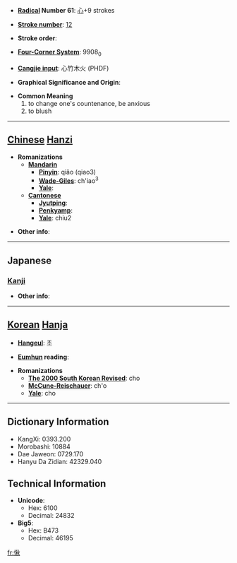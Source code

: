 * '''[[Wiktionary:Chinese radical index| Radical]] Number 61''': [[Wiktionary:Chinese radical index 心|心]]+9 strokes

* '''[[Wiktionary:Chinese total strokes index|Stroke number]]''': [[Wiktionary:Chinese total strokes index 12|12]]

* '''Stroke order''': 

* '''[[Wiktionary:Chinese four corner index|Four-Corner System]]''': 9908<sub>0</sub>

* '''[[Wiktionary:Chinese Cangjie index|Cangjie input]]''': 心竹木火 (PHDF)

* '''Graphical Significance and Origin''': 

* '''Common Meaning'''
*#to change one's countenance, be anxious
*# to blush


----

== [[Chinese]] [[Hanzi]] ==

* '''Romanizations'''
** '''[[Mandarin]]'''
*** '''[[Pinyin]]''': qiǎo (qiao3)
*** '''[[Wade-Giles]]''': ch'iao<sup>3</sup>
*** '''[[Yale]]''': 
** '''[[Cantonese]]'''
*** '''[[Jyutping]]''':
*** '''[[Penkyamp]]''': 
*** '''[[Yale]]''': chiu2

* '''Other info''': 

----

==Japanese==
===[[Kanji]]===
{{kanji|on readings=[[しょう]] (shō), [[しゅう]] (shū)|kun readings=[[うれえる]] (ureeru), [[さびしい]] (sabishii)}}

* '''Other info''':  

----

== [[Korean]] [[Hanja]] ==

* '''[[Hangeul]]''': 초

* '''[[Eumhun]] reading''': 

* '''Romanizations'''
** '''[[The 2000 South Korean Revised Romanization|The 2000 South Korean Revised]]''': cho
** '''[[McCune-Reischauer]]''': ch'o
** '''[[Yale]]''': cho

----

== Dictionary Information ==

* KangXi: 0393.200
* Morobashi: 10884
* Dae Jaweon: 0729.170
* Hanyu Da Zidian: 42329.040

== Technical Information ==

* '''Unicode''':
** Hex: 6100
** Decimal: 24832
* '''Big5''':
** Hex: B473
** Decimal: 46195

[[fr:愀]]